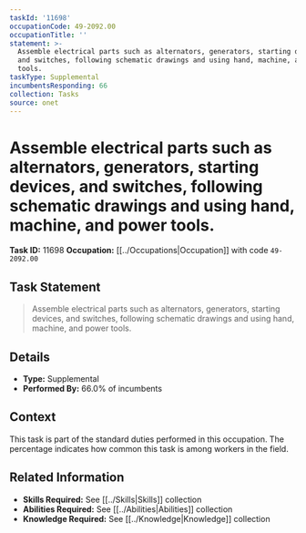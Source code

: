 ```yaml
---
taskId: '11698'
occupationCode: 49-2092.00
occupationTitle: ''
statement: >-
  Assemble electrical parts such as alternators, generators, starting devices,
  and switches, following schematic drawings and using hand, machine, and power
  tools.
taskType: Supplemental
incumbentsResponding: 66
collection: Tasks
source: onet
---
```

# Assemble electrical parts such as alternators, generators, starting devices, and switches, following schematic drawings and using hand, machine, and power tools.

**Task ID:** 11698
**Occupation:** [[../Occupations|Occupation]] with code `49-2092.00`

## Task Statement

> Assemble electrical parts such as alternators, generators, starting devices, and switches, following schematic drawings and using hand, machine, and power tools.

## Details

- **Type:** Supplemental
- **Performed By:** 66.0% of incumbents

## Context

This task is part of the standard duties performed in this occupation. The percentage indicates how common this task is among workers in the field.

## Related Information

- **Skills Required:** See [[../Skills|Skills]] collection
- **Abilities Required:** See [[../Abilities|Abilities]] collection
- **Knowledge Required:** See [[../Knowledge|Knowledge]] collection
